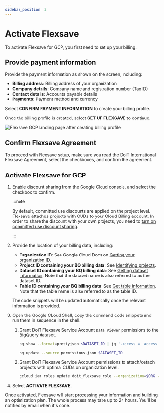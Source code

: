 ```yaml
---
sidebar_position: 3
---
```


# Activate Flexsave

To activate Flexsave for GCP, you first need to set up your billing.

## Provide payment information

Provide the payment information as shown on the screen, including:

- **Billing address**: Billing address of your organization
- **Company details**: Company name and registration number (Tax ID)
- **Contact details**: Accounts payable details
- **Payments**: Payment method and currency

Select **CONFIRM PAYMENT INFORMATION** to create your billing profile.

Once the billing profile is created, select **SET UP FLEXSAVE** to continue.

![Flexsave GCP landing page after creating billing profile](../../../assets/png/gcp-flexsave-landing-billing-done.png)

## Confirm Flexsave Agreement

To proceed with Flexsave setup, make sure you read the DoiT International Flexsave Agreement, select the checkboxes, and confirm the agreement.

## Activate Flexsave for GCP

1. Enable discount sharing from the Google Cloud console, and select the checkbox to confirm.

   :::note

   By default, committed use discounts are applied on the project level. Flexsave attaches projects with CUDs to your Cloud Billing account. In order to share the discount with your own projects, you need to [turn on committed use discount sharing](https://cloud.google.com/compute/docs/instances/signing-up-committed-use-discounts#turning_on_committed_use_discount_sharing).

   :::

1. Provide the location of your billing data, including:

   - **Organization ID**: See Google Cloud Docs on [Getting your organization ID](https://cloud.google.com/resource-manager/docs/creating-managing-organization#retrieving_your_organization_id).
   - **Project ID containing your BQ billing data**: See [Identifying projects](https://cloud.google.com/resource-manager/docs/creating-managing-projects#identifying_projects).
   - **Dataset ID containing your BQ billing data**: See [Getting dataset information](https://cloud.google.com/bigquery/docs/dataset-metadata#getting_dataset_information). Note that the dataset name is also referred to as the dataset ID.
   - **Table ID containing your BQ billing data**: See [Get table information](https://cloud.google.com/bigquery/docs/tables#get_table_information). Note that the table name is also referred to as the table ID.

   The code snippets will be updated automatically once the relevant information is provided.

1. Open the Google CLoud Shell, copy the command code snippets and run them in sequence in the shell.

   1. Grant DoiT Flexsave Service Account `Data Viewer` permissions to the BigQuery dataset.

      ```bash
      bq show --format=prettyjson $DATASET_ID | jq '.access = .access + [{"role": "READER", "userByEmail": "$DoiT_service_account_email"}]' > permissions.json

      bq update --source permissions.json $DATASET_ID
      ```

   1. Grant DoiT Flexsave Service Account permissions to attach/detach projects with optimal CUDs on organization level.

      ```bash
      gcloud iam roles update doit_flexsave_role --organization=$ORG --title="DoiT Flexsave Role" --stage=GA --add-permissions=billing.accounts.get,bigquery.jobs.create,billing.resourceAssociations.create,resourcemanager.projects.createBillingAssignment
      ```

1. Select **ACTIVATE FLEXSAVE**.

Once activated, Flexsave will start processing your information and building an optimization plan. The whole process may take up to 24 hours. You'll be notified by email when it's done.
